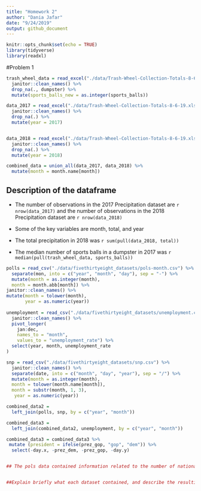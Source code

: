 ```yaml
---
title: "Homework 2"
author: "Dania Jafar"
date: "9/24/2019"
output: github_document
---
```


```r
knitr::opts_chunk$set(echo = TRUE)
library(tidyverse)
library(readxl)
```

#Problem 1

```r
trash_wheel_data = read_excel("./data/Trash-Wheel-Collection-Totals-8-6-19.xlsx", sheet = "Mr. Trash Wheel") %>% 
  janitor::clean_names() %>% 
  drop_na(., dumpster) %>% 
  mutate(sports_balls_new = as.integer(sports_balls))

data_2017 = read_excel("./data/Trash-Wheel-Collection-Totals-8-6-19.xlsx", sheet = "2017 Precipitation", skip = 1) %>% 
  janitor::clean_names() %>% 
  drop_na(.) %>% 
  mutate(year = 2017)


data_2018 = read_excel("./data/Trash-Wheel-Collection-Totals-8-6-19.xlsx", sheet = "2018 Precipitation", skip = 1) %>% 
  janitor::clean_names() %>% 
  drop_na(.) %>% 
  mutate(year = 2018)

combined_data = union_all(data_2017, data_2018) %>% 
  mutate(month = month.name[month])

```

## Description of the dataframe 

* The number of observations in the 2017 Precipitation dataset are `r nrow(data_2017)` and the number of observations in the 2018 Precipitation dataset are `r nrow(data_2018)`

* Some of the key variables are month, total, and year

* The total precipitation in 2018 was `r sum(pull(data_2018, total))`

* The median number of sports balls in a dumpster in 2017 was `r median(pull(trash_wheel_data, sports_balls))`

```r

polls = read_csv("./data/fivethirtyeight_datasets/pols-month.csv") %>% 
  separate(mon, into = c("year", "month", "day"), sep = "-") %>% 
  mutate(month = as.integer(month), 
  month = month.abb[month]) %>% 
janitor::clean_names() %>% 
mutate(month = tolower(month),
       year = as.numeric(year))
  
unemployment = read_csv("./data/fivethirtyeight_datasets/unemployment.csv") %>% 
  janitor::clean_names() %>% 
  pivot_longer(
    jan:dec,
    names_to = "month", 
    values_to = "unemployment_rate") %>% 
  select(year, month, unemployment_rate
)

snp = read_csv("./data/fivethirtyeight_datasets/snp.csv") %>% 
  janitor::clean_names() %>% 
  separate(date, into = c("month", "day", "year"), sep = "/") %>% 
  mutate(month = as.integer(month),
  month = tolower(month.name[month]),
  month = substr(month, 1, 3),
   year = as.numeric(year))

combined_data2 = 
  left_join(polls, snp, by = c("year", "month"))

combined_data3 =   
  left_join(combined_data2, unemployment, by = c("year", "month"))

combined_data3 = combined_data3 %>% 
 mutate (president = ifelse(prez_gop, "gop", "dem")) %>% 
  select(-day.x, -prez_dem, -prez_gop, -day.y)


## The pols data contained information related to the number of national politicians who are democratic or republican at any given time, the unemployment data contained information on unemployment rates for every month of a year,  the snp data set contains information related to Standard & Poor’s stock market index. The precipitation 2017 & precipitation 2018 data sets contain information on the amount of precipitation in those years. The Mr. Trash Wheel data set contains information on a vessel that removes trash from the Inner Harbor in Baltimore, Maryland.The also gives information on various items that were found in dumpsters from 2014-2016.


##Explain briefly what each dataset contained, and describe the resulting dataset (e.g. give the dimension, range of years, and names of key variables).


```




